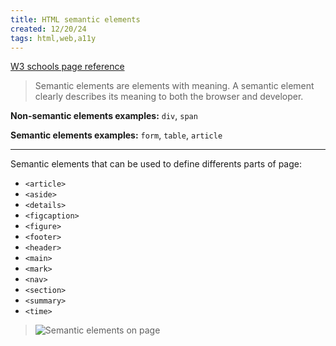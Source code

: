 ```yaml
---
title: HTML semantic elements
created: 12/20/24
tags: html,web,a11y
---
```


[W3 schools page reference](https://www.w3schools.com/html/html5_semantic_elements.asp)

> Semantic elements are elements with meaning. A semantic element clearly describes its meaning to both the browser and developer.

**Non-semantic elements examples:** `div`, `span`

**Semantic elements examples:** `form`, `table`, `article`

---

Semantic elements that can be used to define differents parts of page:

- `<article>`
- `<aside>`
- `<details>`
- `<figcaption>`
- `<figure>`
- `<footer>`
- `<header>`
- `<main>`
- `<mark>`
- `<nav>`
- `<section>`
- `<summary>`
- `<time>`

> ![Semantic elements on page](/notes/semantic-elements.gif)
